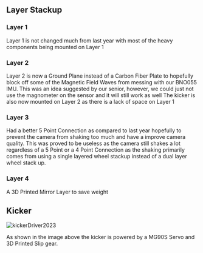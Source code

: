
## Layer Stackup

### Layer 1

Layer 1 is not changed much from last year with most of the heavy components being mounted on Layer 1

### Layer 2

Layer 2 is now a Ground Plane instead of a Carbon Fiber Plate to hopefully block off some of the Magnetic Field Waves from messing with our BNO055 IMU. This was an idea suggested by our senior, however, we could just not use the magnometer on the sensor and it will still work as well
The kicker is also now mounted on Layer 2 as there is a lack of space on Layer 1

### Layer 3

Had a better 5 Point Connection as compared to last year hopefully to prevent the camera from shaking too much and have a improve camera quality. This was proved to be useless as the camera still shakes a lot regardless of a 5 Point or a 4 Point Connection as the shaking primarily comes from using a single layered wheel stackup instead of a dual layer wheel stack up.

### Layer 4

A 3D Printed Mirror Layer to save weight

## Kicker

<Image
  src="/kickerDriver2023.jpg"
  alt="kickerDriver2023"
  width={500}
  height={500}
/>

As shown in the image above the kicker is powered by a MG90S Servo and 3D Printed Slip gear.